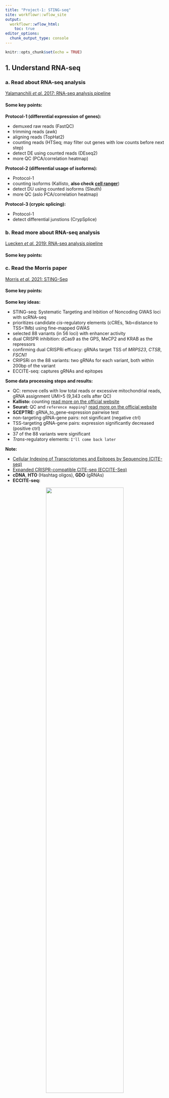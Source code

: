 ```yaml
---
title: "Project-1: STING-seq"
site: workflowr::wflow_site
output:
  workflowr::wflow_html:
    toc: true
editor_options:
  chunk_output_type: console
---
```


```r
knitr::opts_chunk$set(echo = TRUE)
```

## 1. Understand RNA-seq

### a. Read about RNA-seq analysis

[Yalamanchili *et al.* 2017: RNA-seq analysis pipeline](https://chenh19.github.io/rotation2/refs/Yalamanchili_2017.pdf)  

#### Some key points:

**Protocol-1 (differential expression of genes):**  

* demuxed raw reads (FastQC)
* trimming reads (awk)
* aligning reads (TopHat2)
* counting reads (HTSeq; may filter out genes with low counts before next step)
* detect DE using counted reads (DEseq2)
* more QC (PCA/correlation heatmap)

**Protocol-2 (differential usage of isoforms):**  

* Protocol-1
* counting isoforms (Kallisto, **also check [cell ranger](https://support.10xgenomics.com/single-cell-gene-expression/software/pipelines/latest/what-is-cell-ranger)**)
* detect DU using counted isoforms (Sleuth)
* more QC (aslo PCA/correlation heatmap)

**Protocol-3 (crypic splicing):**  

* Protocol-1
* detect differential junstions (CrypSplice)



### b. Read more about RNA-seq analysis

[Luecken *et al.* 2019: RNA-seq analysis pipeline](https://chenh19.github.io/rotation2/refs/Luecken_2019.pdf)  

#### Some key points:



### c. Read the Morris paper

[Morris *et al.* 2021: STING-Seq](https://chenh19.github.io/rotation2/refs/Morris_2020.pdf)  

#### Some key points:

**Some key ideas:**  

* STING-seq: Systematic Targeting and Inbition of Noncoding GWAS loci with scRNA-seq
* prioritizes candidate *cis*-regulatory elements (cCREs, 1kb<distance to TSS<1Mb) using fine-mapped GWAS
* selected 88 variants (in 56 loci) with enhancer activity
* dual CRISPR inhibition: dCas9 as the GPS, MeCP2 and KRAB as the repressors
* confirming dual CRISPRi efficacy: gRNAs target TSS of *MRPS23*, *CTSB*, *FSCN1*
* CRIPSRi on the 88 variants: two gRNAs for each variant, both within 200bp of the variant
* ECCITE-seq: captures gRNAs and epitopes

**Some data processing steps and results:**  

* QC: remove cells with low total reads or excessive mitochondrial reads, gRNA assignment UMI>5 (9,343 cells after QC)
* **Kallisto:** counting [read more on the official website](https://pachterlab.github.io/kallisto/)
* **Seurat:** QC and ```reference mapping?``` [read more on the official website](https://satijalab.org/seurat/)
* **SCEPTRE:** gRNA_to_gene-expression pairwise test
* non-targeting gRNA-gene pairs: not significant (negative ctrl)
* TSS-targeting gRNA-gene pairs: expression significantly decreased (positive ctrl)
* 37 of the 88 variants were significant
* *Trans*-regulatory elements: ```I'll come back later```

**Note:**  

* [Cellular Indexing of Transcriptomes and Epitopes by Sequencing (CITE-seq)](https://cite-seq.com/)
* [Expanded CRISPR-compatible CITE-seq (ECCITE-Seq)](https://cite-seq.com/eccite-seq/)
* **cDNA**, **HTO** (Hashtag oligos), **GDO** (gRNAs)
* **ECCITE-seq:**  

<center>
![](https://citeseq.files.wordpress.com/2018/11/eccite.png){width=70%}
</center>



## 2. Prelim QC for raw STING-seq data

### a. Download all data

**Code:** [```download.sh```](https://raw.githubusercontent.com/chenh19/rotation2/main/code/0_prepare/download.sh)  

### b. Perform FastQC on all fastq files

**Code:** [```fastqc.sh```](https://raw.githubusercontent.com/chenh19/rotation2/main/code/0_prepare/fastqc.sh)  

**SRR14141135:**  

* [SRR14141135_1](https://chenh19.github.io/rotation2/fastqc_reports/SRR14141135_cDNA_Homo_sapiens_1_fastqc.html)  
* [SRR14141135_2](https://chenh19.github.io/rotation2/fastqc_reports/SRR14141135_cDNA_Homo_sapiens_2_fastqc.html)  
  
**SRR14141136:**  

* [SRR14141136_1](https://chenh19.github.io/rotation2/fastqc_reports/SRR14141136_cDNA_Homo_sapiens_1_fastqc.html)  
* [SRR14141136_2](https://chenh19.github.io/rotation2/fastqc_reports/SRR14141136_cDNA_Homo_sapiens_2_fastqc.html)  
  
**SRR14141137:**  

* [SRR14141137_1](https://chenh19.github.io/rotation2/fastqc_reports/SRR14141137_cDNA_Homo_sapiens_1_fastqc.html)  
* [SRR14141137_2](https://chenh19.github.io/rotation2/fastqc_reports/SRR14141137_cDNA_Homo_sapiens_2_fastqc.html)  
  
**SRR14141138:**  

* [SRR14141138_1](https://chenh19.github.io/rotation2/fastqc_reports/SRR14141138_cDNA_Homo_sapiens_1_fastqc.html)  
* [SRR14141138_2](https://chenh19.github.io/rotation2/fastqc_reports/SRR14141138_cDNA_Homo_sapiens_2_fastqc.html)  
  
**SRR14141139:**  

* [SRR14141139_1](https://chenh19.github.io/rotation2/fastqc_reports/SRR14141139_cDNA_Homo_sapiens_1_fastqc.html)  
* [SRR14141139_2](https://chenh19.github.io/rotation2/fastqc_reports/SRR14141139_cDNA_Homo_sapiens_2_fastqc.html)  
  
**SRR14141140:**  

* [SRR14141140_1](https://chenh19.github.io/rotation2/fastqc_reports/SRR14141140_cDNA_Homo_sapiens_1_fastqc.html)  
* [SRR14141140_2](https://chenh19.github.io/rotation2/fastqc_reports/SRR14141140_cDNA_Homo_sapiens_2_fastqc.html)  
  
**SRR14141141:**  

* [SRR14141141_1](https://chenh19.github.io/rotation2/fastqc_reports/SRR14141141_cDNA_Homo_sapiens_1_fastqc.html)  
* [SRR14141141_2](https://chenh19.github.io/rotation2/fastqc_reports/SRR14141141_cDNA_Homo_sapiens_2_fastqc.html)  
  
**SRR14141142:**  

* [SRR14141142_1](https://chenh19.github.io/rotation2/fastqc_reports/SRR14141142_cDNA_Homo_sapiens_1_fastqc.html)  
* [SRR14141142_2](https://chenh19.github.io/rotation2/fastqc_reports/SRR14141142_cDNA_Homo_sapiens_2_fastqc.html)  
  
**SRR14141143:**  

* [SRR14141143_1](https://chenh19.github.io/rotation2/fastqc_reports/SRR14141143_HTO_Homo_sapiens_1_fastqc.html)  
* [SRR14141143_2](https://chenh19.github.io/rotation2/fastqc_reports/SRR14141143_HTO_Homo_sapiens_2_fastqc.html)  
  
**SRR14141144:**  

* [SRR14141144_1](https://chenh19.github.io/rotation2/fastqc_reports/SRR14141144_HTO_Homo_sapiens_1_fastqc.html)  
* [SRR14141144_2](https://chenh19.github.io/rotation2/fastqc_reports/SRR14141144_HTO_Homo_sapiens_2_fastqc.html)  
  
**SRR14141145:**  

* [SRR14141145_1](https://chenh19.github.io/rotation2/fastqc_reports/SRR14141145_GDO_Homo_sapiens_1_fastqc.html)  
* [SRR14141145_2](https://chenh19.github.io/rotation2/fastqc_reports/SRR14141145_GDO_Homo_sapiens_2_fastqc.html)  
  
**SRR14141146:**  

* [SRR14141146_1](https://chenh19.github.io/rotation2/fastqc_reports/SRR14141146_GDO_Homo_sapiens_1_fastqc.html)  
* [SRR14141146_2](https://chenh19.github.io/rotation2/fastqc_reports/SRR14141146_GDO_Homo_sapiens_2_fastqc.html)  
  
  
**A brief summary:**  

* **length:** ```26bp``` or ```57bp``` (**trimmed?**)
* **depth:** ```30-35x```
* **overall quality:** good (within ```~40 bp```)

### d. Kallisto | bustools pipeline

**Code:** [```pip3-kb.sh```](https://raw.githubusercontent.com/chenh19/rotation2/main/code/0_prepare/pip3-kb.sh)  
**Code:** [```anaconda_kallisto.sh```](https://raw.githubusercontent.com/chenh19/rotation2/main/code/0_prepare/anaconda_kallisto.sh)  


## 3. Analyze QC'ed STING-seq data

**Code:** [```overview.R```](https://raw.githubusercontent.com/chenh19/rotation2/main/code/1_overview/overview.R)  

### a. Install packages

**Code:** [```seurat.sh```](https://raw.githubusercontent.com/chenh19/rotation2/main/code/0_prepare/seurat.sh)  

### b. Data overview

**Note: about [sparse matrix](https://slowkow.com/notes/sparse-matrix/)**

```
The [Expression] matrix has: 
- 35,606 rows/genes/targets 
- 686,612 columns/barcodes/cells 
- 24,447,506,872 values in total 
- 82,507,471 values that are non-zero 
- 50,421,358 values that are 1 
- 32,086,113 values that are bigger than 1 
- 3,370,699 values that are bigger than 10 
- 259,734 values that are bigger than 100 
- 2,515 values that are bigger than 1,000 
- 0 values that are bigger than 10,000 
- 0 values that are bigger than 100,000 
 
The [gRNA] matrix has: 
- 210 rows/genes/targets 
- 137,347 columns/barcodes/cells 
- 28,842,870 values in total 
- 2,506,474 values that are non-zero 
- 1,510,919 values that are 1 
- 995,555 values that are bigger than 1 
- 121,554 values that are bigger than 10 
- 41,071 values that are bigger than 100 
- 2,232 values that are bigger than 1,000 
- 20 values that are bigger than 10,000 
- 0 values that are bigger than 100,000 
 
The [Hashtag] matrix has: 
- 4 rows/genes/targets 
- 410,228 columns/barcodes/cells 
- 1,640,912 values in total 
- 739,820 values that are non-zero 
- 409,830 values that are 1 
- 329,990 values that are bigger than 1 
- 218,280 values that are bigger than 10 
- 8,155 values that are bigger than 100 
- 282 values that are bigger than 1,000 
- 46 values that are bigger than 10,000 
- 0 values that are bigger than 100,000 

```



### c. Calculate means and non-zeros

**Code:** [```Expression_barcode_stats.R```](https://raw.githubusercontent.com/chenh19/rotation2/main/code/2_mean_non-zero/Expression_barcode_stats.R)  
**Code:** [```Expression_target_stats.R```](https://raw.githubusercontent.com/chenh19/rotation2/main/code/2_mean_non-zero/Expression_target_stats.R)  

**Code:** [```gRNA_barcode_stats.R```](https://raw.githubusercontent.com/chenh19/rotation2/main/code/2_mean_non-zero/gRNA_barcode_stats.R)  
**Code:** [```gRNA_target_stats.R```](https://raw.githubusercontent.com/chenh19/rotation2/main/code/2_mean_non-zero/gRNA_target_stats.R)  

**Code:** [```Hashtag_barcode_stats.R```](https://raw.githubusercontent.com/chenh19/rotation2/main/code/2_mean_non-zero/Hashtag_barcode_stats.R)  
**Code:** [```Hashtag_target_stats.R```](https://raw.githubusercontent.com/chenh19/rotation2/main/code/2_mean_non-zero/Hashtag_target_stats.R)  

#### Output:

[```Expression_matrix_barcodes_summary.csv```](https://raw.githubusercontent.com/chenh19/rotation2/main/output/Expression/Expression_matrix_barcodes_summary.csv) (pending)  
[```Expression_matrix_targets_summary.csv```](https://raw.githubusercontent.com/chenh19/rotation2/main/output/Expression/Expression_matrix_targets_summary.csv)  

[```gRNA_matrix_barcodes_summary.csv```](https://raw.githubusercontent.com/chenh19/rotation2/main/output/gRNA/gRNA_matrix_barcodes_summary.csv)  
[```gRNA_matrix_targets_summary.csv```](https://raw.githubusercontent.com/chenh19/rotation2/main/output/gRNA/gRNA_matrix_targets_summary.csv)  

[```Hashtag_matrix_barcodes_summary.csv```](https://raw.githubusercontent.com/chenh19/rotation2/main/output/Hashtag/Hashtag_matrix_barcodes_summary.csv)  
[```Hashtag_matrix_targets_summary.csv```](https://raw.githubusercontent.com/chenh19/rotation2/main/output/Hashtag/Hashtag_matrix_targets_summary.csv)  




### d. Expression (cDNA) dataset

#### i) Expression barcodes

**Code:** [```Expression_barcode_dist_plot.R```](https://raw.githubusercontent.com/chenh19/rotation2/main/code/3_dist_cdf/Expression_barcode_dist_plot.R)  

(Figures: pending)  

#### ii) Expression targets

**Code:** [```Expression_target_dist_plot.R```](https://raw.githubusercontent.com/chenh19/rotation2/main/code/3_dist_cdf/Expression_target_dist_plot.R)  

**Comment:** The highest (mean) expressed gene is *WDR45-like (WDR45L) pseudogene* (high UMI counts in all cells)  

![](https://raw.githubusercontent.com/chenh19/rotation2/main/output/Expression/6_Expression_max_target.png)  

**Comment:** The lowest (mean) expressed gene is *RP4-669L17.1 pseudogene* (zero UMI counts in all cells)  

![](https://raw.githubusercontent.com/chenh19/rotation2/main/output/Expression/7_Expression_min_target.png)  

**Comment:** Non-zero UMI counts for all genes (~35k)  

![](https://raw.githubusercontent.com/chenh19/rotation2/main/output/Expression/8_Expression_target_dist.png)  

**Comment:** CDF plot: ~80% genes have < ~5000 UMI counts in all cells (not all genes detected in each cell, but still a lot)  

![](https://raw.githubusercontent.com/chenh19/rotation2/main/output/Expression/9_Expression_target_dist_cdf.png)  

**Comment:** PDF plot: same conclusion as above

![](https://raw.githubusercontent.com/chenh19/rotation2/main/output/Expression/10_Expression_target_dist_pdf.png)  





### e. gRNA dataset

#### i) gRNA barcodes

**Code:** [```gRNA_barcode_dist_plot.R```](https://raw.githubusercontent.com/chenh19/rotation2/main/code/3_dist_cdf/gRNA_barcode_dist_plot.R)  

**Comment:** The cell with highest overall (mean) gRNAs, and it has 15 gRNAs  

![](https://raw.githubusercontent.com/chenh19/rotation2/main/output/gRNA/1_gRNA_max_barcode.png)  

**Comment:** The cell with lowest overall (mean) gRNAs (transfection/transduction failed in this cell)  

![](https://raw.githubusercontent.com/chenh19/rotation2/main/output/gRNA/2_gRNA_min_barcode.png)  

**Comment:** Non-zero UMI counts in all cells  

![](https://raw.githubusercontent.com/chenh19/rotation2/main/output/gRNA/3_gRNA_barcode_dist.png)  

**Comment:** CDF plot: ~80% cells have < ~40 UMI counts for each gRNA (note: the authors mentioned MOI ~ 10)  

![](https://raw.githubusercontent.com/chenh19/rotation2/main/output/gRNA/4_gRNA_barcode_dist_cdf.png)  

**Comment:** PDF plot: same conclusion as above  

![](https://raw.githubusercontent.com/chenh19/rotation2/main/output/gRNA/5_gRNA_barcode_dist_pdf.png)  


#### ii) gRNA targets

**Code:** [```gRNA_target_dist_plot.R```](https://raw.githubusercontent.com/chenh19/rotation2/main/code/3_dist_cdf/gRNA_target_dist_plot.R)  

**Comment:** The highest (mean) gRNA in all cells (gRNA targeting PPIA-2, which is a control)  

![](https://raw.githubusercontent.com/chenh19/rotation2/main/output/gRNA/6_gRNA_max_target.png)  

**Comment:** The lowest (mean) gRNA in all cells (likely it's a low score gRNA site but the authors didn't have better choices)  

![](https://raw.githubusercontent.com/chenh19/rotation2/main/output/gRNA/7_gRNA_min_target.png)  

**Comment:** Non-zero UMI counst for all gRNAs (I'd say the transfection/transduction efficiency varies among gRNAs. The authors designed all the gRNAs within 200bp of the targeted variants,there must be limitations in terms of gRNA selection)  

![](https://raw.githubusercontent.com/chenh19/rotation2/main/output/gRNA/8_gRNA_target_dist.png)  

**Comment:** CDF plot: ~80% gRNAs have < ~20,000 UMI counts in all cells (137,347 cells in total, ~15% transfection/transduction success rate, acceptable)  

![](https://raw.githubusercontent.com/chenh19/rotation2/main/output/gRNA/9_gRNA_target_dist_cdf.png)  

**Comment:** PDF plot: same conclusion as above  

![](https://raw.githubusercontent.com/chenh19/rotation2/main/output/gRNA/10_gRNA_target_dist_pdf.png)  




### f. Hashtag dataset

#### i) Hashtag barcodes

**Code:** [```Hashtag_barcode_dist_plot.R```](https://raw.githubusercontent.com/chenh19/rotation2/main/code/3_dist_cdf/Hashtag_barcode_dist_plot.R)  

**Comment:** The cell with highest (mean) Hashtags (note: the authors used only 4 Hashtags, I might check which antibodies they are when performing association)  

![](https://raw.githubusercontent.com/chenh19/rotation2/main/output/Hashtag/1_Hashtag_max_barcode.png)  

**Comment:** The cell with lowest (mean) Hashtags (not tagged by any of the antibodies)  

![](https://raw.githubusercontent.com/chenh19/rotation2/main/output/Hashtag/2_Hashtag_min_barcode.png)  

**Comment:** This figure is not an error. All cells have 1/2/3/4 UMI counts, and because many of them have 4, it looks like a block when it's such dense  

![](https://raw.githubusercontent.com/chenh19/rotation2/main/output/Hashtag/3_Hashtag_barcode_dist.png)  

**Comment:** CDF plot: ~80% cells have < ~2 UMI counts for each Hashtag (It make sense to me because the authors are likely trying to label different cell types)  

![](https://raw.githubusercontent.com/chenh19/rotation2/main/output/Hashtag/4_Hashtag_barcode_dist_cdf.png)  

**Comment:** PDF plot: same conclusion as above  

![](https://raw.githubusercontent.com/chenh19/rotation2/main/output/Hashtag/5_Hashtag_barcode_dist_pdf.png)  


#### i) Hashtag targets

**Code:** [```Hashtag_target_dist_plot.R```](https://raw.githubusercontent.com/chenh19/rotation2/main/code/3_dist_cdf/Hashtag_target_dist_plot.R)  

**Comment:** The highest (mean) Hashtag (HTO23) in all cells (I would guess this is the relatively more common cell type, also, there were some non-specific antibody binding)  

![](https://raw.githubusercontent.com/chenh19/rotation2/main/output/Hashtag/6_Hashtag_max_target.png)  

**Comment:** The lowest (mean) Hashtag (HTO25) in all cells (I would guess this is the relatively less common cell type, also, it dosen't seem to overlap with HTO25, which is a good thing)  

![](https://raw.githubusercontent.com/chenh19/rotation2/main/output/Hashtag/7_Hashtag_min_target.png)  

**Comment:** Non-zero UMI counts for the 4 Hashtags (I'd say the 4 cell types are relatively even)  

![](https://raw.githubusercontent.com/chenh19/rotation2/main/output/Hashtag/8_Hashtag_target_dist.png)  

**Comment:** CDF plot: ~80% Hashtags have < ~200,000 UMI counts in all cells (410,228 cells in total, I thinking the antibody binding efficiency is pretty good)  

![](https://raw.githubusercontent.com/chenh19/rotation2/main/output/Hashtag/9_Hashtag_target_dist_cdf.png)  

**Comment:** PDF plot: same conclusion as above  

![](https://raw.githubusercontent.com/chenh19/rotation2/main/output/Hashtag/10_Hashtag_target_dist_pdf.png)  





